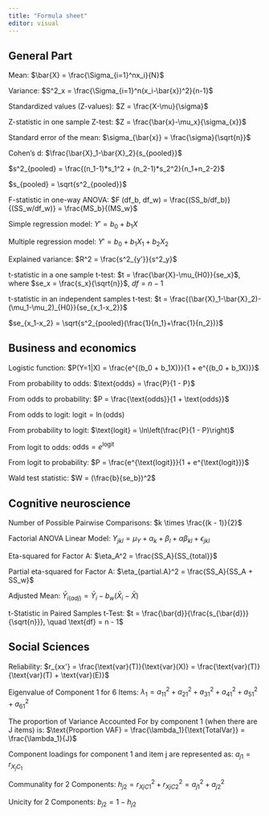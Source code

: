 ```yaml
---
title: "Formula sheet"
editor: visual
---
```


## General Part

Mean: $\bar{X} = \frac{\Sigma_{i=1}^nx_i}{N}$

Variance: $S^2_x = \frac{\Sigma_{i=1}^n(x_i-\bar{x})^2}{n-1}$ 

Standardized values (Z-values): $Z = \frac{X-\mu}{\sigma}$ 

Z-statistic in one sample Z-test: $Z = \frac{\bar{x}-\mu_x}{\sigma_{x}}$

Standard error of the mean: $\sigma_{\bar{x}} = \frac{\sigma}{\sqrt{n}}$

Cohen’s d: $\frac{\bar{X}_1-\bar{X}_2}{s_{pooled}}$

$s^2_{pooled} = \frac{(n_1-1)*s_1^2 + (n_2-1)*s_2^2}{n_1+n_2-2}$

$s_{pooled} = \sqrt{s^2_{pooled}}$

F-statistic in one-way ANOVA: $F (df_b, df_w) = \frac{(SS_b/df_b)}{(SS_w/df_w)} = \frac{MS_b}{(MS_w}$

Simple regression model: $Y' = b_0+b_1X$

Multiple regression model: $Y' = b_0+b_1X_1 + b_2X_2$

Explained variance: $R^2 = \frac{s^2_{y'}}{s^2_y}$

t-statistic in a one sample t-test:
$t = \frac{\bar{X}-\mu_{H0}}{se_x}$, where $se_x = \frac{s_x}{\sqrt{n}}$, $df = n - 1$


t-statistic in an independent samples t-test: 
$t = \frac{(\bar{X}_1-\bar{X}_2)-(\mu_1-\mu_2)_{H0}}{se_{x_1-x_2}}$

$se_{x_1-x_2} = \sqrt{s^2_{pooled}(\frac{1}{n_1}+\frac{1}{n_2})}$


## Business and economics

Logistic function: $P(Y=1|X) = \frac{e^{(b_0 + b_1X)}}{1 + e^{(b_0 + b_1X)}}$

From probability to odds: $\text{odds} = \frac{P}{1 - P}$

From odds to probability: $P = \frac{\text{odds}}{1 + \text{odds}}$

From odds to logit: $\text{logit} = \ln(\text{odds})$

From probability to logit: $\text{logit} = \ln\left(\frac{P}{1 - P}\right)$

From logit to odds: $\text{odds} = e^{\text{logit}}$

From logit to probability: $P = \frac{e^{\text{logit}}}{1 + e^{\text{logit}}}$

Wald test statistic: $W = (\frac{b}{se_b})^2$


## Cognitive neuroscience

Number of Possible Pairwise Comparisons:  $k \times \frac{(k - 1)}{2}$

Factorial ANOVA Linear Model: $Y_{jkl} = \mu_Y + \alpha_k + \beta_l + \alpha\beta_{kl} + \epsilon_{jkl}$

Eta-squared for Factor A: $\eta_A^2 = \frac{SS_A}{SS_{total}}$

Partial eta-squared for Factor A: $\eta_{partial.A}^2 = \frac{SS_A}{SS_A + SS_w}$

Adjusted Mean: $\bar{Y}_{i(adj)} = \bar{Y}_i - b_w(\bar{X}_i - \bar{X})$

t-Statistic in Paired Samples t-Test: $t = \frac{\bar{d}}{\frac{s_{\bar{d}}}{\sqrt{n}}}, \quad \text{df} = n - 1$


## Social Sciences

Reliability: $r_{xx'} = \frac{\text{var}(T)}{\text{var}(X)} = \frac{\text{var}(T)}{\text{var}(T) + \text{var}(E)}$

Eigenvalue of Component 1 for 6 Items: $\lambda_1 = a_{11}^2 + a_{21}^2 + a_{31}^2 + a_{41}^2 + a_{51}^2 + a_{61}^2$

The proportion of Variance Accounted For by component 1 (when there are J items) is: $\text{Proportion VAF} = \frac{\lambda_1}{\text{TotalVar}} = \frac{\lambda_1}{J}$

Component loadings for component 1 and item j are represented as: $a_{j1} = r_{X_jC_1}$

Communality for 2 Components: $h_{j2} = r_{XjC1}^2 + r_{XjC2}^2 = a_{j1}^2 + a_{j2}^2$

Unicity for 2 Components: $b_{j2} = 1 - h_{j2}$
